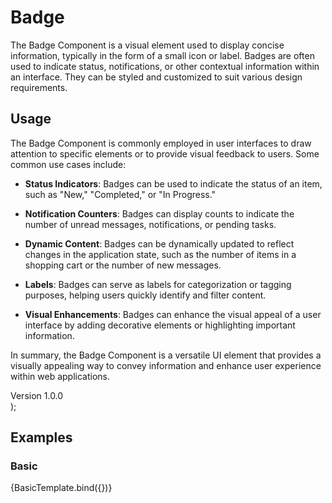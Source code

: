 
<Meta title="Components/Badge" component={Badge} />

# Badge

The Badge Component is a visual element used to display concise information, typically in the form of a small icon or label. 
Badges are often used to indicate status, notifications, or other contextual information within an interface. 
They can be styled and customized to suit various design requirements.

## Usage

The Badge Component is commonly employed in user interfaces to draw attention to specific elements or to provide visual feedback to users. Some common use cases include:

- **Status Indicators**: Badges can be used to indicate the status of an item, such as "New," "Completed," or "In Progress."

- **Notification Counters**: Badges can display counts to indicate the number of unread messages, notifications, or pending tasks.

- **Dynamic Content**: Badges can be dynamically updated to reflect changes in the application state, such as the number of items in a shopping cart or the number of new messages.

- **Labels**: Badges can serve as labels for categorization or tagging purposes, helping users quickly identify and filter content.

- **Visual Enhancements**: Badges can enhance the visual appeal of a user interface by adding decorative elements or highlighting important information.

In summary, the Badge Component is a versatile UI element that provides a visually appealing way to convey information and enhance user experience within web applications.

  <div>
    <div>
      Version <Badge {...args}>1.0.0</Badge>
    </div>
  </div>
);

## Examples

### Basic

<Canvas>
  <Story name="Basic">{BasicTemplate.bind({})}</Story>
</Canvas>
